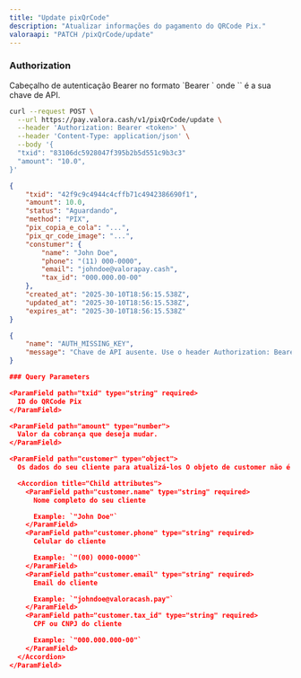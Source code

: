 ```yaml
---
title: "Update pixQrCode"
description: "Atualizar informações do pagamento do QRCode Pix."
valoraapi: "PATCH /pixQrCode/update"
---
```


### Authorization

<ParamField path="Authorization" type="string" required>
  Cabeçalho de autenticação Bearer no formato `Bearer <api-key>` onde `<api-key>` é a sua chave de API.
</ParamField>

<RequestExample>

```bash Criar QRCode PIX
curl --request POST \
  --url https://pay.valora.cash/v1/pixQrCode/update \
  --header 'Authorization: Bearer <token>' \
  --header 'Content-Type: application/json' \
  --body '{
  "txid": "83106dc5928047f395b2b5d551c9b3c3"
  "amount": "10.0",
}'
```

</RequestExample>

```json 200
{ 
	"txid": "42f9c9c4944c4cffb71c4942386690f1",
	"amount": 10.0,
	"status": "Aguardando",
	"method": "PIX",
	"pix_copia_e_cola": "...",
	"pix_qr_code_image": "...",
	"constumer": {
		"name": "John Doe",
		"phone": "(11) 000-0000",
		"email": "johndoe@valorapay.cash",
		"tax_id": "000.000.00-00"
	},
	"created_at": "2025-30-10T18:56:15.538Z",
	"updated_at": "2025-30-10T18:56:15.538Z",
	"expires_at": "2025-30-10T18:56:15.538Z"
}
```

```json 401
{
	"name": "AUTH_MISSING_KEY",
	"message": "Chave de API ausente. Use o header Authorization: Bearer <API_KEY>."
}

### Query Parameters

<ParamField path="txid" type="string" required>
  ID do QRCode Pix
</ParamField>

<ParamField path="amount" type="number">
  Valor da cobrança que deseja mudar.
</ParamField>

<ParamField path="customer" type="object">
  Os dados do seu cliente para atualizá-los O objeto de customer não é obrigatório, mas todos os campos name, phone, email e tax_id são obrigatórios

  <Accordion title="Child attributes">
    <ParamField path="customer.name" type="string" required>
      Nome completo do seu cliente

      Example: `"John Doe"`
    </ParamField>
    <ParamField path="customer.phone" type="string" required>
      Celular do cliente

      Example: `"(00) 0000-0000"`
    </ParamField>
    <ParamField path="customer.email" type="string" required>
      Email do cliente

      Example: `"johndoe@valoracash.pay"`
    </ParamField>
    <ParamField path="customer.tax_id" type="string" required>
      CPF ou CNPJ do cliente

      Example: `"000.000.000-00"`
    </ParamField>
  </Accordion>
</ParamField>
```